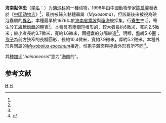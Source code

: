 {{Distinguish|南海粘体虫}}
{{Speciesbox
| taxon = Myxobolus hainanensis
| authority = Chen, 1998<ref name='id9352'>{{cite web| url =http://www.bioinfo.cn/db05/BjdwSpecies.php?action=view&id=9352| title =海南粘体虫| work =《中国动物物种编目数据库》| publisher =中国科学院微生物研究所| author =中国科学院动物研究所| accessdate =2009-04-16| deadurl =yes| archiveurl =https://web.archive.org/web/20160305034933/http://www.bioinfo.cn/db05/BjdwSpecies.php?action=view&id=9352| archivedate =2016-03-05}}</ref>
| synonyms = *''Myxosoma hainanensis''
}}

'''海南黏体虫'''（[[学名|学名]]：{{lang|la|''Myxobolus hainanensis''}}）为[[碘泡科|碘泡科]]{{le|碘泡蟲屬|Myxobolus}}的一種动物，1998年由中國動物學家[[陈启鎏|陈启鎏]]發表於《[[中国动物志|中国动物志]]》<ref name='id9352'/>，最初被歸入黏體蟲屬（''Myxosoma''），但該屬後來被視為碘泡蟲屬的[[異名|異名]]。本種最早於1976年於[[海南省|海南省]][[乘坡|乘坡]]與[[瓊海|瓊海]]被採集，行[[寄生|寄生]]生活，寄生於[[五線無鬚魮|五線無鬚魮]]的體表<ref name=陳/>{{rp|312}}。本種具有兩個短棒形的{{le|極囊|Polar capsule}}，較大者長約6微米，寬約2.5微米；較小者長約3.7微米，寬約1.6微米，兩極囊的分隔較遠<ref name=陳/>{{rp|293}}，{{le|極絲|Polar filament}}明顯，盤繞5-6圈；[[孢子|孢子]]為前方狹窄的長橢圓形，長約10.4微米，寬約7.9微米，厚約5.2微米。本種外形與同屬的''[[Myxobolus_esocinum|Myxobolus esocinum]]''接近，惟孢子殼面與極囊外形有所不同<ref name=陳>{{cite book|author=[[陈启鎏|陈启鎏]]、[[马成伦|马成伦]]|title=[[中国动物志|中国动物志]]|chapter=粘体动物门 粘孢子纲|publisher=[[科學出版社|科學出版社]]|year=1998|isbn=9787030062215}}</ref>{{rp|312}}。

其[[种加词|种加词]]“''hainanensis''”意为“[[海南|海南]]的”。

== 参考文献 ==
{{reflist}}

{{Hainan topics}}
{{taxonbar|Q15224745}}

[[Category:粘体虫属|H]]
[[Category:1998年描述的动物|H]]